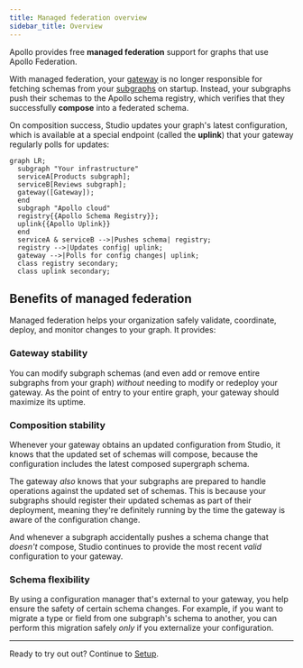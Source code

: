 ```yaml
---
title: Managed federation overview
sidebar_title: Overview
---
```


Apollo provides free **managed federation** support for graphs that use Apollo Federation.

With managed federation, your [gateway](../gateway/) is no longer responsible for fetching schemas from your [subgraphs](../subgraphs/) on startup. Instead, your subgraphs push their schemas to the Apollo schema registry, which verifies that they successfully **compose** into a federated schema.

On composition success, Studio updates your graph's latest configuration, which is available at a special endpoint (called the **uplink**) that your gateway regularly polls for updates:

```mermaid
graph LR;
  subgraph "Your infrastructure"
  serviceA[Products subgraph];
  serviceB[Reviews subgraph];
  gateway([Gateway]);
  end
  subgraph "Apollo cloud"
  registry{{Apollo Schema Registry}};
  uplink{{Apollo Uplink}}
  end
  serviceA & serviceB -->|Pushes schema| registry;
  registry -->|Updates config| uplink;
  gateway -->|Polls for config changes| uplink;
  class registry secondary;
  class uplink secondary;
```

## Benefits of managed federation

Managed federation helps your organization safely validate, coordinate, deploy, and monitor changes to your graph. It provides:

### Gateway stability

You can modify subgraph schemas (and even add or remove entire subgraphs from your graph) _without_ needing to modify or redeploy your gateway. As the point of entry to your entire graph, your gateway should maximize its uptime.

### Composition stability

Whenever your gateway obtains an updated configuration from Studio, it knows that the updated set of schemas will compose, because the configuration includes the latest composed supergraph schema.

The gateway _also_ knows that your subgraphs are prepared to handle operations against the updated set of schemas. This is because your subgraphs should register their updated schemas as part of their deployment, meaning they're definitely running by the time the gateway is aware of the configuration change.

And whenever a subgraph accidentally pushes a schema change that _doesn't_ compose, Studio continues to provide the most recent _valid_ configuration to your gateway.


### Schema flexibility

By using a configuration manager that's external to your gateway, you help ensure the safety of certain schema changes. For example, if you want to migrate a type or field from one subgraph's schema to another, you can perform this migration safely _only_ if you externalize your configuration.

<hr/>

Ready to try out out? Continue to [Setup](./setup/).
